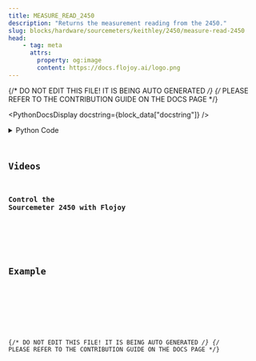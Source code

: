 ```yaml
---
title: MEASURE_READ_2450
description: "Returns the measurement reading from the 2450."
slug: blocks/hardware/sourcemeters/keithley/2450/measure-read-2450
head:
    - tag: meta
      attrs:
        property: og:image
        content: https://docs.flojoy.ai/logo.png
---
```


{/* DO NOT EDIT THIS FILE! IT IS BEING AUTO GENERATED */}
{/* PLEASE REFER TO THE CONTRIBUTION GUIDE ON THE DOCS PAGE */}


<PythonDocsDisplay docstring={block_data["docstring"]} />
<details>
<summary>Python Code</summary>



<Code code={pythonCode} lang="py" wrap theme="dracula" />

[Find this Flojoy Block on GitHub](https://github.com/flojoy-ai/blocks/blob/main/blocks/HARDWARE/SOURCEMETERS/KEITHLEY/2450/MEASURE_READ_2450/MEASURE_READ_2450.py)

</details>

## Videos


### Control the Sourcemeter 2450 with Flojoy

<div className="not-content">
<YouTube id="https://www.youtube.com/watch?v=3Ja55y8rHUM" />
</div>

## Example


<GetHelpWidget />


<AppDisplay app={app} blockName="MEASURE_READ_2450" client:visible />


<Example />

{/* DO NOT EDIT THIS FILE! IT IS BEING AUTO GENERATED */}
{/* PLEASE REFER TO THE CONTRIBUTION GUIDE ON THE DOCS PAGE */}
